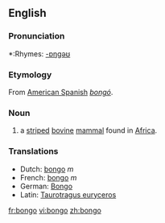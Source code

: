 {{wikipedia}}
==English==

===Pronunciation===
*:Rhymes: [[Rhymes:English:-ɒŋɡəʊ|-ɒŋɡəʊ]]

===Etymology===
From [[:w:American Spanish|American Spanish]] ''[[bongó]]''.

===Noun===
{{en-noun}}
{{wikipedia|}}
# a [[stripe]]d [[bovine]] [[mammal]] found in [[Africa]].

===Translations===
{{top}}
*Dutch: [[bongo]] ''m''
*French: [[bongo]] ''m''
*German: [[Bongo]]
*Latin: [[Taurotragus euryceros]]
{{bottom}}

[[fr:bongo]]
[[vi:bongo]]
[[zh:bongo]]